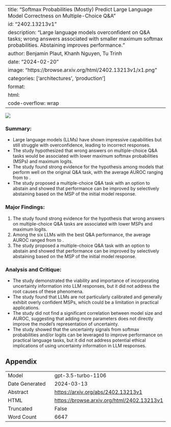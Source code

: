 
---
title: "Softmax Probabilities (Mostly) Predict Large Language Model Correctness on Multiple-Choice Q&A"
id: "2402.13213v1"
description: "Large language models overconfident on Q&A tasks; wrong answers associated with smaller maximum softmax probabilities. Abstaining improves performance."
author: Benjamin Plaut, Khanh Nguyen, Tu Trinh
date: "2024-02-20"
image: "https://browse.arxiv.org/html/2402.13213v1/x1.png"
categories: ['architectures', 'production']
format:
  html:
    code-overflow: wrap
---

![](https://browse.arxiv.org/html/2402.13213v1/x1.png)

### **Summary:**
- Large language models (LLMs) have shown impressive capabilities but still struggle with overconfidence, leading to incorrect responses.
- The study hypothesized that wrong answers on multiple-choice Q&A tasks would be associated with lower maximum softmax probabilities (MSPs) and maximum logits.
- The study found strong evidence for the hypothesis among models that perform well on the original Q&A task, with the average AUROC ranging from  to .
- The study proposed a multiple-choice Q&A task with an option to abstain and showed that performance can be improved by selectively abstaining based on the MSP of the initial model response.

### **Major Findings:**
1. The study found strong evidence for the hypothesis that wrong answers on multiple-choice Q&A tasks are associated with lower MSPs and maximum logits.
2. Among the six LLMs with the best Q&A performance, the average AUROC ranged from  to .
3. The study proposed a multiple-choice Q&A task with an option to abstain and showed that performance can be improved by selectively abstaining based on the MSP of the initial model response.

### **Analysis and Critique:**
- The study demonstrated the viability and importance of incorporating uncertainty information into LLM responses, but it did not address the root causes of these phenomena.
- The study found that LLMs are not particularly calibrated and generally exhibit overly confident MSPs, which could be a limitation in practical applications.
- The study did not find a significant correlation between model size and AUROC, suggesting that adding more parameters does not directly improve the model’s representation of uncertainty.
- The study showed that the uncertainty signals from softmax probabilities and/or logits can be leveraged to improve performance on practical language tasks, but it did not address potential ethical implications of using uncertainty information in LLM responses.

## Appendix

|          |          |
|----------|----------|
| Model     | gpt-3.5-turbo-1106       |
| Date Generated     | 2024-03-13       |
| Abstract | [https://arxiv.org/abs/2402.13213v1](https://arxiv.org/abs/2402.13213v1)        |
| HTML     | [https://browse.arxiv.org/html/2402.13213v1](https://browse.arxiv.org/html/2402.13213v1)       |
| Truncated       | False       |
| Word Count       | 6647       |